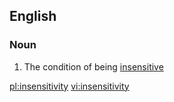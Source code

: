 ==English==

===Noun===
{{en-noun|-}}

# The condition of being [[insensitive]]

[[pl:insensitivity]]
[[vi:insensitivity]]